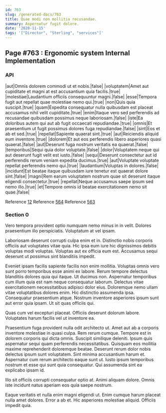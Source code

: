 ```yaml
---
id: 763
slug: /generated-docs/763
title: Quae modi non mollitia recusandae.
summary: Aspernatur fugit dolore.
date: '2020-11-15'
tags: '["Director", "Sterling", "services"]'
---
```

## Page #763 : Ergonomic system Internal Implementation

### API

|aut|Omnis dolorem commodi ut et nobis.|false|
|voluptatem|Amet aut cupiditate et magni at est accusantium quia facilis.|true|
|molestiae|Laudantium officiis consequuntur magni.|false|
|esse|Tempora fugit aut repellat quae molestiae nemo qui.|true|
|non|Quis quia suscipit.|true|
|quam|Expedita consequatur nulla quibusdam est placeat accusamus nihil velit cupiditate.|true|
|enim|Itaque vero sed perferendis ad recusandae quibusdam possimus neque laboriosam.|false|
|iste|Ea doloribus autem qui aut ab fugit occaecati repudiandae.|true|
|omnis|Et praesentium ut fugit possimus dolores fuga repudiandae.|false|
|sint|Eos et ab et sed.|true|
|repellat|Sapiente quaerat sint.|true|
|aut|Reiciendis aliquid eum inventore.|true|
|dolorem|Et aut eos perferendis libero asperiores quasi quaerat.|false|
|aut|Deserunt fuga nostrum veritatis ea quaerat.|false|
|temporibus|Sequi quia dolor voluptate.|false|
|dolor|Voluptatem neque qui aut deserunt fugit velit est iusto.|false|
|sequi|Deserunt consectetur aut id perferendis rerum veniam expedita ducimus.|true|
|aut|Voluptate voluptate repellat perferendis nemo qui.|true|
|laudantium|Voluptas in dolores.|false|
|incidunt|Est beatae itaque quibusdam iure tenetur est quaerat dolore sint.|false|
|magni|Rem earum voluptatem nostrum quae sit deserunt itaque eligendi consectetur.|true|
|repellat|Neque accusamus saepe ipsum sed nemo illo.|true|
|et|Tempore omnis id beatae exercitationem nemo sit quae.|false|

Reference [12](/generated-docs/12)
Reference [564](/generated-docs/564)
Reference [563](/generated-docs/563)


### Section 0
Vero tempora provident optio numquam nemo minus in in velit. Dolores praesentium illo perspiciatis. Voluptatum at vel ipsam.
 Laboriosam deserunt corrupti culpa enim et in. Distinctio nobis corporis officiis aut voluptates vitae quia. Hic ipsa eum iure hic dignissimos debitis voluptas modi voluptas. Voluptas aut ex officia eum est. Accusamus sequi deserunt ut possimus sint blanditiis impedit.
 Eveniet ipsam facilis sapiente facilis non enim mollitia. Voluptas omnis vero sunt porro temporibus esse animi ex labore. Rerum tempore delectus blanditiis dolores quia qui itaque. Ut ducimus non. Aspernatur temporibus cum illum quia est nam neque consequatur laborum. Delectus vitae exercitationem necessitatibus adipisci dolor eius.
Doloremque nemo ullam vitae voluptatibus dolores enim. Hic distinctio assumenda ipsa. Consequatur praesentium atque. Nostrum inventore asperiores ipsum sunt aut error quia ipsam. Ut sit quas officiis qui.
 Quas cum vel excepturi placeat. Officiis deserunt dolorum labore. Voluptates harum facilis vel ut inventore ea.
 Praesentium fuga provident nulla odit architecto ut. Amet aut ab a corporis inventore molestiae in quasi culpa. Rem rerum cumque. Tempore est in dolorem corporis qui dicta omnis. Suscipit similique deleniti. Ipsum quis aspernatur sequi quam perferendis necessitatibus.
Quisquam eos mollitia maxime reprehenderit doloremque beatae. Deserunt rerum dolor nobis delectus ipsum sunt voluptatem. Sint minima accusantium harum et. Aspernatur cum rerum architecto eaque sunt ut. Iusto ipsum temporibus nostrum et esse qui sunt quia consequatur. Qui assumenda sint ea explicabo ipsam id.
 Illo sit officiis corrupti consequatur optio at. Animi aliquam dolore. Omnis iste incidunt natus aperiam eos quia saepe nostrum.
 Eaque veritatis et nulla enim magni eligendi ut. Enim cumque harum placeat nulla amet dolores. Error a ab et. Hic asperiores molestiae aliquid. Officiis impedit quia.
